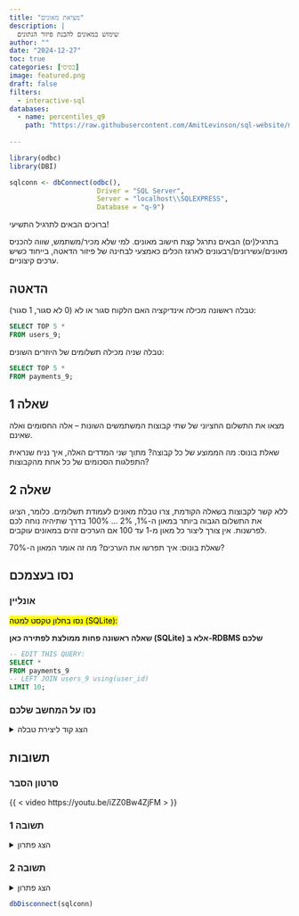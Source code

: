 ```yaml
---
title: "מציאת מאונים"
description: |
  שימוש במאונים להבנת פיזור הנתונים
author: ""
date: "2024-12-27"
toc: true
categories: [בסיסי]
image: featured.png
draft: false
filters:
  - interactive-sql
databases:
  - name: percentiles_q9
    path: "https://raw.githubusercontent.com/AmitLevinson/sql-website/main/questions/9-Percentiles/q9.sql"
    
---
```


```r
library(odbc)
library(DBI)

sqlconn <- dbConnect(odbc(),
                      Driver = "SQL Server",
                      Server = "localhost\\SQLEXPRESS",
                      Database = "q-9")

```

ברוכים הבאים לתרגיל התשיעי!  

בתרגיל(ים) הבאים נתרגל קצת חישוב מאונים. למי שלא מכיר/משתמש, שווה להכניס מאונים/עשירונים/רבעונים לארגז הכלים כאמצעי לבחינה של פיזור הדאטה, בייחוד כשיש ערכים קיצוניים.

## הדאטה

טבלה ראשונה מכילה אינדיקציה האם הלקוח סגור או לא (0 לא סגור, 1 סגור):

```sql
SELECT TOP 5 * 
FROM users_9;
```

טבלה שניה מכילה תשלומים של היוזרים השונים:

```sql
SELECT TOP 5 * 
FROM payments_9;
```


## שאלה 1

מצאו את התשלום החציוני של שתי קבוצות המשתמשים השונות -- אלה החסומים ואלה שאינם.

שאלת בונוס: מה הממוצע של כל קבוצה? מתוך שני המדדים האלה, איך נניח שנראית התפלגות הסכומים של כל אחת מהקבוצות?

## שאלה 2


ללא קשר לקבוצות בשאלה הקודמת, צרו טבלת מאונים לעמודת תשלומים. כלומר, הציגו את התשלום הגבוה ביותר במאון ה-1%, 2% $...$  100% בדרך שתיהיה נוחה לכם לפרשנות. אין צורך ליצור כל מאון מ-1 עד 100 אם הערכים זהים במאונים עוקבים.


שאלת בונוס: איך תפרשו את הערכים? מה זה אומר המאון ה-70%?


## נסו בעצמכם

### אונליין 

<mark>נסו בחלון טקסט למטה (SQLite):</mark>

**שאלה ראשונה פחות ממולצת לפתירה כאן (SQLite) אלא ב-RDBMS שלכם**

```.sql
-- EDIT THIS QUERY:
SELECT *
FROM payments_9
-- LEFT JOIN users_9 using(user_id)
LIMIT 10;


```


### נסו על המחשב שלכם

<details>
<summary>הצג קוד ליצירת טבלה</summary>

```sql
CREATE TABLE [users_9] (
    [user_id]	INT,
    [closed]	VARCHAR(512)
);

INSERT INTO [users_9] ([user_id], [closed]) VALUES
	('1', '0'),
	('2', '0'),
	('3', '0'),
	('4', '0'),
	('5', '0'),
	('6', '0'),
	('7', '0'),
	('8', '0'),
	('9', '1'),
	('10', '0'),
	('11', '1'),
	('12', '0'),
	('13', '1'),
	('14', '1'),
	('15', '0'),
	('16', '0'),
	('17', '0'),
	('18', '0'),
	('19', '1'),
	('20', '0'),
	('21', '0'),
	('22', '1'),
	('23', '0'),
	('24', '1'),
	('25', '0'),
	('26', '0'),
	('27', '0'),
	('28', '0'),
	('29', '0'),
	('30', '0'),
	('31', '0'),
	('32', '0'),
	('33', '1'),
	('34', '0'),
	('35', '0'),
	('36', '0'),
	('37', '0'),
	('38', '0'),
	('39', '1'),
	('40', '0');
	
	
-- Payments table
CREATE TABLE [payments_9] (
    [user_id]	INT,
    [amount]	INT
);

INSERT INTO [payments_9] ([user_id], [amount]) VALUES
	('15', '122'),
	('22', '76'),
	('24', '20'),
	('18', '285'),
	('15', '64'),
	('17', '72'),
	('15', '57'),
	('34', '14'),
	('31', '180'),
	('10', '25'),
	('38', '38'),
	('5', '69'),
	('18', '64'),
	('40', '172'),
	('27', '218'),
	('28', '22'),
	('17', '18'),
	('22', '191'),
	('40', '61'),
	('13', '4'),
	('31', '3'),
	('20', '14'),
	('12', '33'),
	('38', '5'),
	('7', '108'),
	('38', '30'),
	('7', '37'),
	('25', '26'),
	('5', '75'),
	('5', '214'),
	('1', '55'),
	('37', '72'),
	('8', '14'),
	('32', '14'),
	('27', '30'),
	('12', '58'),
	('36', '66'),
	('1', '14'),
	('1', '122'),
	('24', '275'),
	('37', '214'),
	('27', '64'),
	('10', '75'),
	('13', '78'),
	('3', '30'),
	('33', '281'),
	('5', '76'),
	('30', '62'),
	('32', '122'),
	('13', '30'),
	('37', '56'),
	('16', '66'),
	('6', '76'),
	('39', '16'),
	('20', '214'),
	('14', '233'),
	('16', '256'),
	('31', '122'),
	('2', '3'),
	('20', '139'),
	('35', '122'),
	('19', '80'),
	('23', '49'),
	('26', '218'),
	('18', '33'),
	('28', '219'),
	('14', '208'),
	('1', '46'),
	('25', '281'),
	('28', '13'),
	('27', '56'),
	('36', '72'),
	('4', '78'),
	('30', '64'),
	('17', '64'),
	('26', '288'),
	('27', '22'),
	('14', '55'),
	('14', '172'),
	('26', '210'),
	('40', '57'),
	('37', '27'),
	('36', '46'),
	('23', '75'),
	('2', '64'),
	('20', '38'),
	('17', '275'),
	('18', '61'),
	('7', '208'),
	('30', '256'),
	('15', '105'),
	('10', '256'),
	('11', '38'),
	('11', '5'),
	('30', '219'),
	('38', '219'),
	('13', '56'),
	('37', '262'),
	('32', '45'),
	('25', '14'),
	('20', '105'),
	('17', '38'),
	('5', '55'),
	('20', '26'),
	('4', '4'),
	('25', '18'),
	('26', '122'),
	('21', '72'),
	('11', '23'),
	('4', '288'),
	('34', '33'),
	('18', '22'),
	('10', '22'),
	('17', '61'),
	('28', '56'),
	('12', '122'),
	('8', '4'),
	('26', '13'),
	('7', '16'),
	('30', '219'),
	('15', '131'),
	('22', '83'),
	('24', '28'),
	('18', '287'),
	('15', '73'),
	('17', '72'),
	('15', '65'),
	('34', '17'),
	('31', '187'),
	('10', '28'),
	('38', '42'),
	('5', '75'),
	('18', '65'),
	('40', '173'),
	('27', '219'),
	('28', '27'),
	('17', '25'),
	('22', '199'),
	('40', '67'),
	('13', '9'),
	('31', '8'),
	('20', '18'),
	('12', '33'),
	('38', '10'),
	('7', '112'),
	('38', '38'),
	('7', '37'),
	('25', '27'),
	('5', '78'),
	('5', '223'),
	('1', '63'),
	('37', '80'),
	('8', '21'),
	('32', '20'),
	('27', '33'),
	('12', '59'),
	('36', '68'),
	('1', '19'),
	('1', '130'),
	('24', '284'),
	('37', '219'),
	('27', '71'),
	('10', '77'),
	('13', '78'),
	('3', '37'),
	('33', '284'),
	('5', '84'),
	('30', '71'),
	('32', '130'),
	('13', '38'),
	('37', '61'),
	('16', '70'),
	('6', '81'),
	('39', '19'),
	('20', '215'),
	('14', '241'),
	('16', '263'),
	('31', '128'),
	('2', '11'),
	('20', '141'),
	('35', '131'),
	('19', '81'),
	('23', '51'),
	('26', '218'),
	('18', '38'),
	('28', '220'),
	('14', '217'),
	('1', '47'),
	('25', '281'),
	('28', '15'),
	('27', '57'),
	('36', '75'),
	('4', '81'),
	('30', '66'),
	('17', '67'),
	('26', '288'),
	('27', '22'),
	('14', '59'),
	('14', '174'),
	('26', '219'),
	('40', '59'),
	('37', '35'),
	('36', '54'),
	('23', '76'),
	('2', '65'),
	('20', '44'),
	('17', '282'),
	('18', '61'),
	('7', '211'),
	('30', '264'),
	('15', '109'),
	('10', '263'),
	('11', '40'),
	('11', '6'),
	('30', '224'),
	('38', '226'),
	('13', '61'),
	('37', '270'),
	('32', '47'),
	('25', '23'),
	('20', '112'),
	('17', '43'),
	('5', '63'),
	('20', '32'),
	('4', '5'),
	('25', '21'),
	('26', '129'),
	('21', '73'),
	('11', '29'),
	('4', '297'),
	('34', '42'),
	('18', '26'),
	('10', '23'),
	('17', '68'),
	('28', '58'),
	('12', '124'),
	('8', '11'),
	('26', '17'),
	('7', '23'),
	('30', '228');

```

</details>

## תשובות

### סרטון הסבר

{{ < video https://youtu.be/iZZ0Bw4ZjFM > }}

### תשובה 1

<details>

<summary>הצג פתרון</summary>

**T-SQL**

```sql
SELECT DISTINCT CLOSED,
AVG(AMOUNT) OVER(Partition by Closed) as Average_Amount,
PERCENTILE_CONT(0.5) WITHIN GROUP (ORDER BY amount) OVER(partition by closed) AS Median_amount
FROM payments_9 p
LEFT JOIN users_9 u on p.user_id = u.user_id;

```

</details>


### תשובה 2

<details>

<summary>הצג פתרון</summary>

**T-SQL**, (מראה רק את ה-10 שורות הראשונות)

```sql
WITH AMOUNT_DIST AS (
SELECT 
CAST (cume_dist() over (ORDER BY AMOUNT) * 100 as int) AS PERCENTILE,
AMOUNT
FROM payments_9
)

SELECT PERCENTILE,
	MAX(AMOUNT) AS HIGHEST_AMOUNT_FOR_PERCENTILE
FROM AMOUNT_dist
GROUP BY PERCENTILE
```

</details>

```r
dbDisconnect(sqlconn)
```
